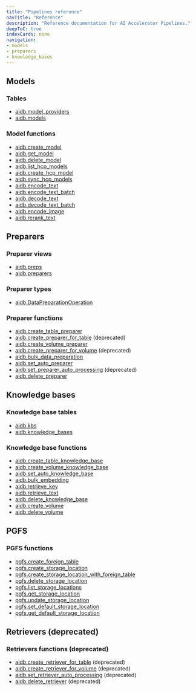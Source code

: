 ```yaml
---
title: "Pipelines reference"
navTitle: "Reference"
description: "Reference documentation for AI Accelerator Pipelines."
deepToC: true
indexCards: none
navigation:
- models
- preparers
- knowledge_bases
---
```


## Models

### Tables

* [aidb.model_providers](models#aidbmodel_providers)
* [aidb.models](models#aidbmodels)

### Model functions
* [aidb.create_model](models#aidbcreate_model)
* [aidb.get_model](models#aidbget_model)
* [aidb.delete_model](models#aidbdelete_model)
* [aidb.list_hcp_models](models#aidblist_hcp_models)
* [aidb.create_hcp_model](models#aidbcreate_hcp_model)
* [aidb.sync_hcp_models](models#aidbsync_hcp_models)
* [aidb.encode_text](models#aidbencode_text)
* [aidb.encode_text_batch](models#aidbencode_text_batch)
* [aidb.decode_text](models#aidbdecode_text)
* [aidb.decode_text_batch](models#aidbdecode_text_batch)
* [aidb.encode_image](models#aidbencode_image)
* [aidb.rerank_text](models#aidbrerank_text)

## Preparers

### Preparer views

* [aidb.preps](preparers#aidbpreparers)
* [aidb.preparers](preparers#aidbpreparers)

### Preparer types

* [aidb.DataPreparationOperation](preparers#aidbdatapreparationoperation)

### Preparer functions

* [aidb.create_table_preparer](preparers#aidbcreate_table_preparer)
* [aidb.create_preparer_for_table](preparers#aidbcreate_preparer_for_table-deprecated) (deprecated)
* [aidb.create_volume_preparer](preparers#aidbcreate_volume_preparer)
* [aidb.create_preparer_for_volume](preparers#aidbcreate_preparer_for_volume-deprecated) (deprecated)
* [aidb.bulk_data_preparation](preparers#aidbbulk_data_preparation)
* [aidb.set_auto_preparer](preparers#aidbset_auto_preparer)
* [aidb.set_preparer_auto_processing](preparers#aidbset_preparer_auto_processing-deprecated) (deprecated)
* [aidb.delete_preparer](preparers#aidbdelete_preparer)

## Knowledge bases

### Knowledge base tables

* [aidb.kbs](knowledge_bases#aidbknowledge_bases)
* [aidb.knowledge_bases](knowledge_bases#aidbknowledge_bases)

### Knowledge base functions

* [aidb.create_table_knowledge_base](knowledge_bases#aidbcreate_table_knowledge_base)
* [aidb.create_volume_knowledge_base](knowledge_bases#aidbcreate_volume_knowledge_base)
* [aidb.set_auto_knowledge_base](knowledge_bases#aidbset_auto_knowledge_base)
* [aidb.bulk_embedding](knowledge_bases#aidbbulk_embedding)
* [aidb.retrieve_key](knowledge_bases#aidbretrieve_key)
* [aidb.retrieve_text](knowledge_bases#aidbretrieve_text)
* [aidb.delete_knowledge_base](knowledge_bases#aidbdelete_knowledge_base)
* [aidb.create_volume](knowledge_bases#aidbcreate_volume)
* [aidb.delete_volume](knowledge_bases#aidbdelete_volume)

## PGFS

### PGFS functions

* [pgfs.create_foreign_table](pgfs#pgfscreate_foreign_table)
* [pgfs.create_storage_location](pgfs#pgfscreate_storage_location)
* [pgfs.create_storage_location_with_foreign_table](pgfs#pgfscreate_storage_location_with_foreign_table)
* [pgfs.delete_storage_location](pgfs#pgfsdelete_storage_location)
* [pgfs.list_storage_locations](pgfs#pgfslist_storage_locations)
* [pgfs.get_storage_location](pgfs#pgfsget_storage_location)
* [pgfs.update_storage_location](pgfs#pgfsupdate_storage_location)
* [pgfs.set_default_storage_location](pgfs#pgfsset_default_storage_location)
* [pgfs.get_default_storage_location](pgfs#pgfsget_default_storage_location)

## Retrievers (deprecated)

### Retrievers functions (deprecated)

* [aidb.create_retriever_for_table](retrievers#aidbcreate_retriever_for_table-deprecated) (deprecated)
* [aidb.create_retriever_for_volume](retrievers#aidbcreate_retriever_for_volume-deprecated) (deprecated)
* [aidb.set_retriever_auto_processing](retrievers#aidbset_retriever_auto_processing-deprecated) (deprecated)
* [aidb.delete_retriever](retrievers#aidbdelete_retriever-deprecated) (deprecated)
